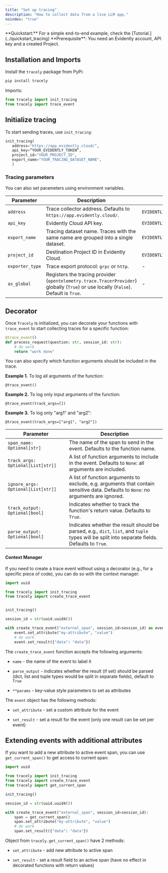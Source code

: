 ```yaml
---
title: "Set up tracing"
description: "How to collect data from a live LLM app."
noindex: "true"
---
```


<Info>
  **Quickstart:** For a simple end-to-end example, check the [Tutorial.](../quickstart_tracing)
</Info>

<Info>
  **Prerequisite**: You need an Evidently account, API key and a created Project.
</Info>

## Installation and Imports

Install the `tracely` package from PyPi:

```bash
pip install tracely
```

Imports:

```python
from tracely import init_tracing
from tracely import trace_event
```

## Initialize tracing

To start sending traces, use `init_tracing`:

```python
init_tracing(
   address="https://app.evidently.cloud/",
   api_key=”YOUR_EVIDENTLY_TOKEN”,
   project_id="YOUR_PROJECT_ID",
   export_name="YOUR_TRACING_DATASET_NAME",
   )
```

### Tracing parameters

You can also set parameters using environment variables.

| Parameter       | Description                                                                                                                          | Environment Variable                    |
| --------------- | ------------------------------------------------------------------------------------------------------------------------------------ | --------------------------------------- |
| `address`       | Trace collector address. Defaults to `https://app.evidently.cloud/`.                                                                 | `EVIDENTLY_TRACE_COLLECTOR`             |
| `api_key`       | Evidently Cloud API key.                                                                                                             | `EVIDENTLY_TRACE_COLLECTOR_API_KEY`     |
| `export_name`   | Tracing dataset name. Traces with the same name are grouped into a single dataset.                                                   | `EVIDENTLY_TRACE_COLLECTOR_EXPORT_NAME` |
| `project_id`    | Destination Project ID in Evidently Cloud.                                                                                           | `EVIDENTLY_TRACE_COLLECTOR_PROJECT_ID`  |
| `exporter_type` | Trace export protocol: `grpc` or `http`.                                                                                             | -                                       |
| `as_global`     | Registers the tracing provider (`opentelemetry.trace.TracerProvider`) globally (`True`) or use locally (`False`). Default is `True`. | -                                       |

## Decorator

Once `Tracely` is initialized, you can decorate your functions with `trace_event` to start collecting traces for a specific function:

```python
@trace_event()
def process_request(question: str, session_id: str):
    # do work
    return "work done"
```

You can also specify which function arguments should be included in the trace.

**Example 1.** To log all arguments of the function:

```
@trace_event()
```

**Example 2.** To log only input arguments of the function:

```
@trace_event(track_args=[])
```

**Example 3.** To log only "arg1" and "arg2":

```
@trace_event(track_args=["arg1", "arg2"])
```

| **Parameter**                      | **Description**                                                                                                                                                                                     |
| ---------------------------------- | --------------------------------------------------------------------------------------------------------------------------------------------------------------------------------------------------- |
| `span_name: Optional[str]`         | The name of the span to send in the event. Defaults to the function name.                                                                                                                           |
| `track_args: Optional[List[str]]`  | A list of function arguments to include in the event. Defaults to `None`: all arguments are included.                                                                                       |
| `ignore_args: Optional[List[str]]` | A list of function  arguments to exclude, e.g. arguments that contain sensitive data. Defaults to `None`: no arguments are ignored. |
| `track_output: Optional[bool]`     | Indicates whether to track the function's return value. Defaults to `True`.                                                                                                                        |
| `parse_output: Optional[bool]`     | Indicates whether the result should be parsed, e.g., `dict`, `list`, and `tuple` types will be split into separate fields. Defaults to `True`.                                                     |

#### Context Manager

If you need to create a trace event without using a decorator (e.g., for a specific piece of code), you can do so with the context manager:

```python
import uuid

from tracely import init_tracing
from tracely import create_trace_event


init_tracing()

session_id = str(uuid.uuid4())

with create_trace_event("external_span", session_id=session_id) as event:
    event.set_attribute("my-attribute", "value")
    # do work
    event.set_result({"data": "data"})
```

The `create_trace_event` function accepts the following arguments:

* `name` - the name of the event to label it

* `parse_output` - indicates whether the result (if set) should be parsed (dict, list and tuple types would be split in separate fields), default to `True`

* `**params` - key-value style parameters to set as attributes

The `event` object has the following methods:

* `set_attribute` - set a custom attribute for the event

* `set_result` - set a result for the event (only one result can be set per event)

## Extending events with additional attributes

If you want to add a new attribute to active event span, you can use `get_current_span()` to get access to current span:

```python
import uuid

from tracely import init_tracing
from tracely import create_trace_event
from tracely import get_current_span

init_tracing()

session_id = str(uuid.uuid4())

with create_trace_event("external_span", session_id=session_id):
    span = get_current_span()
    span.set_attribute("my-attribute", "value")
    # do work
    span.set_result({"data": "data"})

```

Object from `tracely.get_current_span()` have 2 methods:

* `set_attribute` - add new attribute to active span

* `set_result` - set a result field to an active span (have no effect in decorated functions with return values)